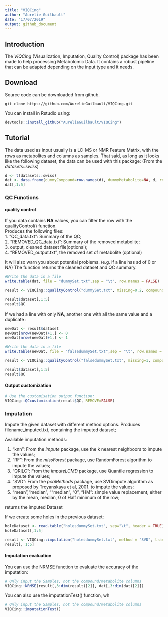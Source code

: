 ```yaml
---
title: "VIQCing"
author: "Aurelie Guilbault"
date: "17/07/2019"
output: github_document
---
```


## Introduction

The *VIQCing* (Visualization, Imputation, Quality Control) package has been made to help processing Metabolomic Data. It contains a robust pipeline that can be adapted depending on the input type and it needs.

## Download

Source code can be downloaded from github.
```
git clone https://github.com/AurelieGuilbault/VIQCing.git
```

You can install in Rstudio using: 
```r
devtools::install_github("AurelieGuilbault/VIQCing") 
```

## Tutorial

The data used as input usually is a LC-MS or NMR Feature Matrix, with the rows as metabolites and columns as samples. That said, as long as it looks like the following dataset, the data can be used with this package: (From the *datasets::swiss*)

```r
d <- t(datasets::swiss)
dat <- data.frame(dummyCompound=row.names(d), dummyMetabolite=NA, d, row.names = NULL)
dat[,1:5]

```

### QC Functions
#### quality control
If you data contains **NA** values, you can filter the row with the qualityControl() function.  
Produces the following files:  
1. "QC_data.txt": Summary of the QC;  
2. "REMOVED_QC_data.txt": Summary of the removed metabolite;    
3. output, cleaned dataset file(optional);  
4. "REMOVED_output.txt", the removed set of metabolite (optional)  

It will also warn you about potential problems. (e.g. if a line has sd of 0 or NA)
The function returns the cleaned dataset and QC summary.
```r
#Write the data in a file
write.table(dat, file = "dummySet.txt",sep = "\t", row.names = FALSE)

result <- VIQCing::qualityControl("dummySet.txt", missing=0.2, compound=1, metabolite=2, sampleStart = 3)

result$dataset[,1:5]
result$QC
```
If we had a line with only **NA**, another one with all the same value and a duplicate :
```r
newDat <- result$dataset
newDat[nrow(newDat)+1,] <- 0 
newDat[nrow(newDat)+1,] <- 1
```

```r
#Write the data in a file
write.table(newDat, file = "falsedummySet.txt",sep = "\t", row.names = FALSE)

result <- VIQCing::qualityControl("falsedummySet.txt", missing=1, compound=1, metabolite=2, sampleStart = 3)

result$dataset[,1:5]
result$QC
```

#### Output customization

```r
# Use the customisation output function:
VIQCing::QCcustomization(result$QC, REMOVE=FALSE)
```

### Imputation
Impute the given dataset with different method options. Produces filename_imputed.txt, containing the imputed dataset;

Available imputation methods:

1. "knn": From the *impute* package, use the k nearest neighboors to impute the values;  
2. "RF": From the *missForest* package, use RandomForest algorithm to impute the values;  
3. "QRILC": From the *imputeLCMD* package, use Quantile regression to impute the values;  
4. "SVD": From the *pcaMethods* package, use SVDimpute algorithm as proposed by Troyanskaya et al, 2001. to impute the values;  
5. "mean","median", ""median", "0", "HM": simple value replacement, either by the mean, median, 0 of Half minimum of the row;  

returns the imputed Dataset

If we create some holes in the previous dataset:

```r
holeDataset <- read.table("holesdummySet.txt", sep="\t", header = TRUE)
holeDataset[,1:5]
```
```r
result <- VIQCing::imputation("holesdummySet.txt", method = "SVD", transformation = "scale", compound = 1, metabolite = 2, sampleStart = 3)
result[, 1:5]
```
#### Imputation evaluation

You can use the NRMSE function to evaluate the accuracy of the imputation:
```r
# Only input the Samples, not the compound/metabolite columns
VIQCing::NRMSE(result[,3:dim(result)[2]], dat[,3:dim(dat)[2]])
```
You can also use the imputationTest() function, wh
```r
# Only input the Samples, not the compound/metabolite columns
VIQCing::imputationTest()
```